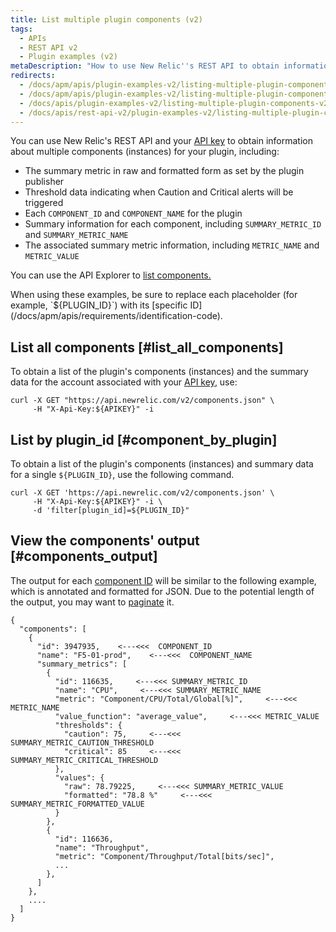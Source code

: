```yaml
---
title: List multiple plugin components (v2)
tags:
  - APIs
  - REST API v2
  - Plugin examples (v2)
metaDescription: "How to use New Relic''s REST API to obtain information about multiple components for your plugin, including the component ID, component name, and summary data."
redirects:
  - /docs/apm/apis/plugin-examples-v2/listing-multiple-plugin-components
  - /docs/apm/apis/plugin-examples-v2/listing-multiple-plugin-components-api-v2
  - /docs/apis/plugin-examples-v2/listing-multiple-plugin-components-v2
  - /docs/apis/rest-api-v2/plugin-examples-v2/listing-multiple-plugin-components-v2
---
```


You can use New Relic's REST API and your [API key](/docs/apis/rest-api-v2/requirements/rest-api-key) to obtain information about multiple components (instances) for your plugin, including:

* The summary metric in raw and formatted form as set by the plugin publisher
* Threshold data indicating when Caution and Critical alerts will be triggered
* Each `COMPONENT_ID` and `COMPONENT_NAME` for the plugin
* Summary information for each component, including `SUMMARY_METRIC_ID` and `SUMMARY_METRIC_NAME`
* The associated summary metric information, including `METRIC_NAME` and `METRIC_VALUE`

You can use the API Explorer to [list components.](https://rpm.newrelic.com/api/explore/components/list)

<Callout variant="important">
  When using these examples, be sure to replace each placeholder (for example, `${PLUGIN_ID}`) with its [specific ID](/docs/apm/apis/requirements/identification-code).
</Callout>

## List all components [#list_all_components]

To obtain a list of the plugin's components (instances) and the summary data for the account associated with your [API key](/docs/apis/rest-api-v2/requirements/rest-api-key), use:

```
curl -X GET "https://api.newrelic.com/v2/components.json" \
     -H "X-Api-Key:${APIKEY}" -i
```

## List by plugin_id [#component_by_plugin]

To obtain a list of the plugin's components (instances) and summary data for a single `${PLUGIN_ID}`, use the following command.

```
curl -X GET 'https://api.newrelic.com/v2/components.json' \
     -H "X-Api-Key:${APIKEY}" -i \
     -d 'filter[plugin_id]=${PLUGIN_ID}"
```

## View the components' output [#components_output]

The output for each [component ID](/docs/apm/apis/requirements/identification-code) will be similar to the following example, which is annotated and formatted for JSON. Due to the potential length of the output, you may want to [paginate](/docs/apm/apis/requirements/pagination-api-output) it.

```
{
  "components": [
    {
      "id": 3947935,    <---<<<  COMPONENT_ID
      "name": "F5-01-prod",    <---<<<  COMPONENT_NAME
      "summary_metrics": [
        {
          "id": 116635,     <---<<< SUMMARY_METRIC_ID
          "name": "CPU",     <---<<< SUMMARY_METRIC_NAME
          "metric": "Component/CPU/Total/Global[%]",     <---<<< METRIC_NAME
          "value_function": "average_value",     <---<<< METRIC_VALUE
          "thresholds": {
            "caution": 75,     <---<<< SUMMARY_METRIC_CAUTION_THRESHOLD
            "critical": 85     <---<<< SUMMARY_METRIC_CRITICAL_THRESHOLD
          },
          "values": {
            "raw": 78.79225,     <---<<< SUMMARY_METRIC_VALUE
            "formatted": "78.8 %"     <---<<< SUMMARY_METRIC_FORMATTED_VALUE
          }
        },
        {
          "id": 116636,
          "name": "Throughput",
          "metric": "Component/Throughput/Total[bits/sec]",
          ...
        },
      ]
    },
    ....
  ]
}
```
